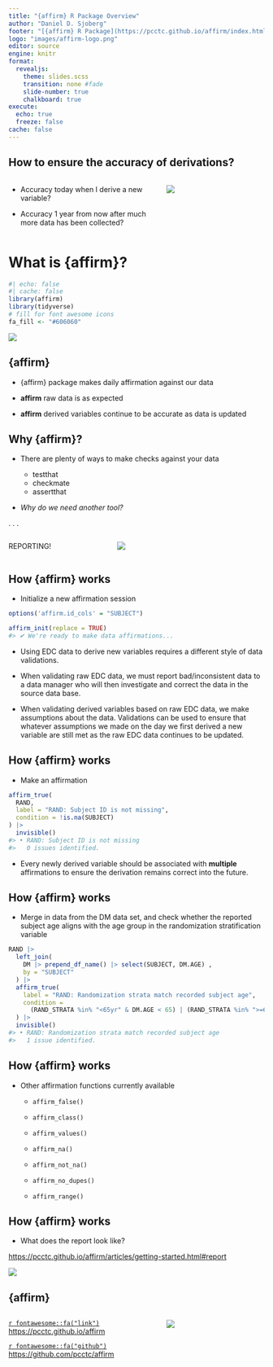 ```yaml
---
title: "{affirm} R Package Overview"
author: "Daniel D. Sjoberg"
footer: "[{affirm} R Package](https://pcctc.github.io/affirm/index.html)"
logo: "images/affirm-logo.png"
editor: source
engine: knitr
format: 
  revealjs: 
    theme: slides.scss
    transition: none #fade
    slide-number: true
    chalkboard: true
execute:
  echo: true
  freeze: false
cache: false
---
```


## How to ensure the accuracy of derivations?

::: columns
::: {.column width="60%"}
::: larger
-   Accuracy today when I derive a new variable?

-   Accuracy 1 year from now after much more data has been collected?
:::
:::

::: {.column width="40%"}
![](https://media2.giphy.com/media/l2SpQRuCQzY1RXHqM/giphy.gif?cid=6c09b952y64x0515xtwpr9d2u2tm89v23jjp8encc4uihxhe&ep=v1_gifs_search&rid=giphy.gif&ct=g)
:::
:::

# What is {affirm}?

```r
#| echo: false
#| cache: false
library(affirm)
library(tidyverse)
# fill for font awesome icons
fa_fill <- "#606060"
```

![](images/affirm-logo.png)

## {affirm}

::: larger2
-   {affirm} package makes daily affirmation against our data

-   **affirm** raw data is as expected

-   **affirm** derived variables continue to be accurate as data is updated
:::

## Why {affirm}?

-   There are plenty of ways to make checks against your data

    -   testthat
    -   checkmate
    -   assertthat

-   *Why do we need another tool?*

. . .

::: center
::: columns
::: {.column width="40%"}
::: larger2
REPORTING!
:::
:::

::: {.column width="60%"}
![](https://media.giphy.com/media/3owyoUHuSSqDMEzVRu/giphy.gif)
:::
:::
:::

## How {affirm} works

-   Initialize a new affirmation session

```r
options('affirm.id_cols' = "SUBJECT")

affirm_init(replace = TRUE)
#> ✔ We're ready to make data affirmations...
```

-   Using EDC data to derive new variables requires a different style of data validations.

-   When validating raw EDC data, we must report bad/inconsistent data to a data manager who will then investigate and correct the data in the source data base.

-   When validating derived variables based on raw EDC data, we make assumptions about the data. Validations can be used to ensure that whatever assumptions we made on the day we first derived a new variable are still met as the raw EDC data continues to be updated.

## How {affirm} works

-   Make an affirmation

```r
affirm_true(
  RAND,
  label = "RAND: Subject ID is not missing",
  condition = !is.na(SUBJECT)
) |> 
  invisible()
#> • RAND: Subject ID is not missing
#>   0 issues identified.
```

-   Every newly derived variable should be associated with **multiple** affirmations to ensure the derivation remains correct into the future.

## How {affirm} works

-   Merge in data from the DM data set, and check whether the reported subject age aligns with the age group in the randomization stratification variable

```r
RAND |>
  left_join(
    DM |> prepend_df_name() |> select(SUBJECT, DM.AGE) , 
    by = "SUBJECT"
  ) |> 
  affirm_true(
    label = "RAND: Randomization strata match recorded subject age",
    condition =
      (RAND_STRATA %in% "<65yr" & DM.AGE < 65) | (RAND_STRATA %in% ">=65yr" & DM.AGE >= 65)
  ) |> 
  invisible()
#> • RAND: Randomization strata match recorded subject age
#>   1 issue identified.
```

## How {affirm} works

- Other affirmation functions currently available

  - `affirm_false()`
  
  - `affirm_class()`
  
  - `affirm_values()`
  
  - `affirm_na()`
  
  - `affirm_not_na()`
  
  - `affirm_no_dupes()`
  
  - `affirm_range()`

## How {affirm} works

-   What does the report look like?

<https://pcctc.github.io/affirm/articles/getting-started.html#report>

![](images/affirm-report.png)

## {affirm}

::: columns
::: {.column width="60%"}
[`r fontawesome::fa("link")`](https://pcctc.github.io/affirm) <https://pcctc.github.io/affirm>

[`r fontawesome::fa("github")`](https://github.com/pcctc/affirm) <https://github.com/pcctc/affirm>
:::

::: {.column width="40%"}
![](images/affirm-logo.png)
:::
:::
